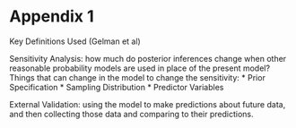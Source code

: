 
# Appendix 1 {-}

Key Definitions Used (Gelman et al)

Sensitivity Analysis: how much do posterior inferences change when other reasonable probability models are used in place of the present model? Things that can change in the model to change the sensitivity:
    * Prior Specification
    * Sampling Distribution
    * Predictor Variables
    
External Validation: using the model to make predictions about future data, and then collecting those data and comparing to their predictions.
